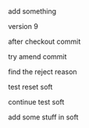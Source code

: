 add something

version 9

after checkout commit

try amend commit


find the reject reason

test reset soft

continue test soft

add some stuff in soft

